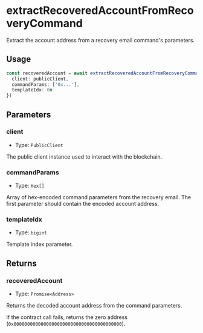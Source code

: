 # extractRecoveredAccountFromRecoveryCommand

Extract the account address from a recovery email command's parameters.

## Usage

```typescript
const recoveredAccount = await extractRecoveredAccountFromRecoveryCommand({
  client: publicClient,
  commandParams: ['0x...'],
  templateIdx: 0n
})
```

## Parameters

### client

- Type: `PublicClient`

The public client instance used to interact with the blockchain.

### commandParams

- Type: `Hex[]`

Array of hex-encoded command parameters from the recovery email. The first parameter should contain the encoded account address.

### templateIdx

- Type: `bigint`

Template index parameter.

## Returns

### recoveredAccount

- Type: `Promise<Address>`

Returns the decoded account address from the command parameters.

If the contract call fails, returns the zero address (`0x0000000000000000000000000000000000000000`).